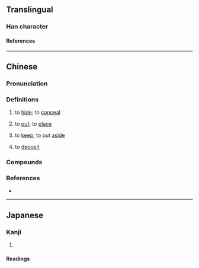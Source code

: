 {{character info/new}}
==Translingual==

===Han character===
{{Han char|rn=31|rad=囗|as=04|sn=7|four=60211|canj=WYHN|ids=⿴囗亢}}

====References====
{{Han ref|kx=0217.080|dkj=04705|dj=0444.110|hdz=10715.150|uh=56E5}}

----

==Chinese==
{{zh-forms|alt=放-Hokkien}}

===Pronunciation===
{{zh-pron
|m=kàng
|c=kong3
|h=pfs=khong
|md=kóng
|mn=khǹg
|mn-t=keng3
|w=2khaan
|cat=v
}}

===Definitions===
{{zh-hanzi}}

# {{lb|zh|dialectal}} to [[hide]]; to [[conceal]]
# {{lb|zh|Taiwanese Min Nan}} to [[put]]; to [[place]]
# {{lb|zh|Taiwanese Min Nan}} to [[keep]]; to put [[aside]]
# {{lb|zh|Taiwanese Min Nan}} to [[deposit]]

===Compounds===
{{zh-der|囥歲|囥步}}

===References===
* {{R:twedu|C01568}}

----

==Japanese==

===Kanji===
{{ja-kanji|grade=|rs=囗04}}

# {{rfdef|ja|sort=囗04}}

====Readings====
{{ja-readings
|on=こう
|kun=くら-
}}